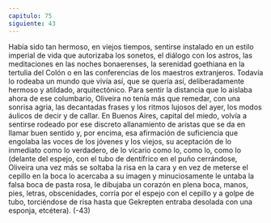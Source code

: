 ```yaml
---
capitulo: 75
siguiente: 43
---
```


Había sido tan hermoso, en viejos tiempos, sentirse instalado en un estilo imperial de
vida que autorizaba los sonetos, el diálogo con los astros, las meditaciones en las noches
bonaerenses, la serenidad goethiana en la tertulia del Colón o en las conferencias de los
maestros extranjeros. Todavía lo rodeaba un mundo que vivía así, que se quería así,
deliberadamente hermoso y atildado, arquitectónico. Para sentir la distancia que lo
aislaba ahora de ese columbario, Oliveira no tenía más que remedar, con una sonrisa
agria, las decantadas frases y los ritmos lujosos del ayer, los modos áulicos de decir y de
callar. En Buenos Aires, capital del miedo, volvía a sentirse rodeado por ese discreto
allanamiento de aristas que se da en llamar buen sentido y, por encima, esa afirmación de
suficiencia que engolaba las voces de los jóvenes y los viejos, su aceptación de lo
inmediato como lo verdadero, de lo vicario como lo, como lo, como lo (delante del
espejo, con el tubo de dentífrico en el puño cerrándose, Oliveira una vez más se
soltaba la risa en la cara y en vez de meterse el cepillo en la boca lo acercaba a su
imagen y minuciosamente le untaba la falsa boca de pasta rosa, le dibujaba un
corazón en plena boca, manos, pies, letras, obscenidades, corría por el espejo con
el cepillo y a golpe de tubo, torciéndose de risa hasta que Gekrepten entraba
desolada con una esponja, etcétera).
(-43)
